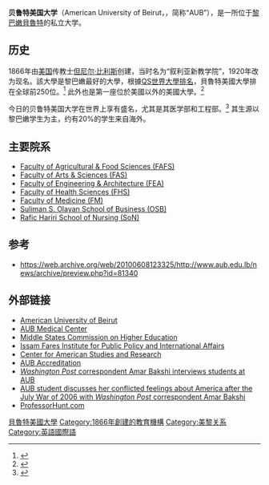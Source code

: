 {{Infobox university
|name           = 贝鲁特美国大学<br />
الجامعة الأميركية في بيروت
|image_name     = American University of Beirut logo.svg
|motto          = ''That they may have life and have it more abundantly.''
|established    = {{start date and age|1866}}
|type           = 私立大学
|president      = Peter F. Davreuv
|provost        = Ahmad Dallal
|city           = [[贝鲁特|贝鲁特]] 
|country        = {{LEB}}[[黎巴嫩|黎巴嫩]] 
|students       = 7,572 (2008–09)
|undergrad      = 6,221
|postgrad       = 1,351 
|staff          = 606全职教职员
|campus         = 贝鲁特市区73英亩，[[贝卡谷地|贝卡谷地]]247英亩
|website        = [http://www.aub.edu.lb www.aub.edu.lb]
}}

'''贝鲁特美国大学'''（American University of Beirut，{{lang-ar|الجامعة الأميركية في بيروت}}，简称“AUB”），是一所位于[[黎巴嫩|黎巴嫩]][[貝魯特|貝魯特]]的私立大学。

==历史==
1866年由[[美国|美国]]传教士[[但尼尔·比利斯|但尼尔·比利斯]]创建，当时名为“叙利亚新教学院”，1920年改为现名。該大學是黎巴嫩最好的大學，根據[[QS世界大學排名|QS世界大學排名]]，貝魯特美國大學排在全球前250位。<ref name="QS Top University rankings">{{cite web |url=http://www.topuniversities.com/institution/american-university-beirut-aub/wur |title=Retrieved on 2011-09-21 |publisher=Topuniversities.com |date= |accessdate=2013-02-22 |deadurl=yes |archiveurl=https://web.archive.org/web/20121008143026/http://www.topuniversities.com/institution/american-university-beirut-aub/wur |archivedate=2012-10-08 }}</ref> 此外也是第一座位於美國以外的美國大學。<ref name="Topuniversities.com">{{Cite web |url=http://www.topuniversities.com/university-rankings/world-university-rankings/2011?page=5 |title=Retrieved on 2011-09-21 |access-date=2013-12-31 |archive-date=2014-01-01 |archive-url=https://web.archive.org/web/20140101043900/http://www.topuniversities.com/university-rankings/world-university-rankings/2011?page=5 |dead-url=no }}</ref>

今日的贝鲁特美国大学在世界上享有盛名，尤其是其医学部和工程部。<ref>{{cite web |url=http://www.topuniversities.com/university-rankings/world-university-rankings/2009/results/301-400 |title=存档副本 |accessdate=2010-06-13 |deadurl=yes |archiveurl=https://web.archive.org/web/20100213002041/http://www.topuniversities.com/university-rankings/world-university-rankings/2009/results/301-400 |archivedate=2010-02-13 }}</ref> 其生源以黎巴嫩学生为主，约有20%的学生来自海外。

==主要院系==
*[https://web.archive.org/web/20090419003729/http://wwwlb.aub.edu.lb/~webfafs/ Faculty of Agricultural & Food Sciences (FAFS)]
*[https://web.archive.org/web/20090525222813/http://wwwlb.aub.edu.lb/~webfas/ Faculty of Arts & Sciences (FAS)]
*[https://web.archive.org/web/20090505225532/http://webfea-lb.fea.aub.edu.lb/fea/ Faculty of Engineering & Architecture (FEA)]
*[http://fhs-lb.aub.edu.lb/ Faculty of Health Sciences (FHS)] {{Wayback|url=http://fhs-lb.aub.edu.lb/ |date=20080827194551 }}
*[https://web.archive.org/web/20100228175143/http://www.aub.edu.lb/academics/acad-fm.html Faculty of Medicine (FM)]
*[http://sb-lb.aub.edu.lb/ Suliman S. Olayan School of Business (OSB)] {{Wayback|url=http://sb-lb.aub.edu.lb/ |date=20081217102803 }}
*[https://web.archive.org/web/20090419114244/http://wwwlb.aub.edu.lb/~webson/ Rafic Hariri School of Nursing (SoN)]

==参考==
{{reflist}}
*https://web.archive.org/web/20100608123325/http://www.aub.edu.lb/news/archive/preview.php?id=81340

==外部链接==
*[http://www.aub.edu.lb American University of Beirut]{{Wayback|url=http://www.aub.edu.lb/ |date=20100813135322 }}
*[http://www.aubmc.org AUB Medical Center]{{Wayback|url=http://www.aubmc.org/ |date=20120706095109 }}
*[http://www.msche.org/institutions_directory.asp  Middle States Commission on Higher Education]{{Wayback|url=http://www.msche.org/institutions_directory.asp |date=20180804155107 }}
*[https://web.archive.org/web/20090508062224/http://wwwlb.aub.edu.lb/~webifi/ Issam Fares Institute for Public Policy and International Affairs]
*[https://web.archive.org/web/20090515114832/http://wwwlb.aub.edu.lb/~webcasar/ Center for American Studies and Research]
*[https://web.archive.org/web/20090526000549/http://wwwlb.aub.edu.lb/~webaccr/ AUB Accreditation]
*[http://newsweek.washingtonpost.com/postglobal/america/2007/11/american_studies_in_beirut_lea.html ''Washington Post'' correspondent Amar Bakshi interviews students at AUB] {{Wayback|url=http://newsweek.washingtonpost.com/postglobal/america/2007/11/american_studies_in_beirut_lea.html |date=20200208112146 }}
*[http://newsweek.washingtonpost.com/postglobal/america/2007/11/lebanon_israel_bomb_america.html AUB student discusses her conflicted feelings about America after the July War of 2006 with ''Washington Post'' correspondent Amar Bakshi] {{Wayback|url=http://newsweek.washingtonpost.com/postglobal/america/2007/11/lebanon_israel_bomb_america.html |date=20200209053930 }}
*[https://web.archive.org/web/20120310000845/http://www.professorhunt.com/ ProfessorHunt.com]

{{Coord|33|53|59.87|N|35|28|56.22|E|region:LB_type:edu|display=title}}
{{世界博雅學府聯盟}}
[[Category:貝魯特美國大學|]]
[[Category:1866年創建的教育機構|Category:1866年創建的教育機構]]
[[Category:美黎关系|Category:美黎关系]]
[[Category:英語國際語|Category:英語國際語]]